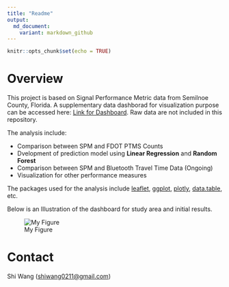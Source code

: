 ```yaml
---  
title: "Readme"
output: 
  md_document:
    variant: markdown_github
---
```


```r
knitr::opts_chunk$set(echo = TRUE)
```

# Overview

This project is based on Signal Performance Metric data from Semilnoe County, Florida. A supplementary data dashborad for visualization purpose can be accessed here: [Link for Dashboard](https://shiwang0211.shinyapps.io/Dashboard_SPMandTube/). Raw data are not included in this repository.

The analysis include:

* Comparison between SPM and FDOT PTMS Counts
* Dvelopment of prediction model using **Linear Regression** and **Random Forest**
* Comparison between SPM and Bluetooth Travel Time Data (Ongoing)
* Visualization for other performance measures

The packages used for the analysis include [leaflet](https://rstudio.github.io/leaflet/), [ggplot](http://ggplot2.tidyverse.org/index.html), [plotly](https://plot.ly/r/), [data.table](https://github.com/Rdatatable/data.table), etc.

Below is an Illustration of the dashboard for study area and initial results.

![My Figure](Illustration.png)

# Contact

Shi Wang (<shiwang0211@gmail.com>)
